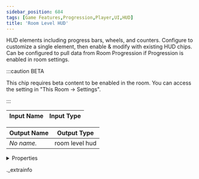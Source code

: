 ```yaml
---
sidebar_position: 684
tags: [Game Features,Progression,Player,UI,HUD]
title: 'Room Level HUD'
---
```


HUD elements including progress bars, wheels, and counters. Configure to customize a single element, then enable & modify with existing HUD chips. Can be configured to pull data from Room Progression if Progression is enabled in room settings.

:::caution BETA

This chip requires beta content to be enabled in the room. You can access the setting in "This Room -> Settings".

:::

<IChip uuid="0681e9de-2f79-4f6a-9d8a-06140507760c" />

| Input Name | Input Type |
|-----------|-----------|

| Output Name | Output Type |
|-----------|-----------|
| *No name.* | room level hud |


<details>
  <summary>Properties</summary>
  <div>
    <div>
    <table>
      <thead>
        <tr>
          <th>Room availability:</th>
          <th>Available everywhere</th>
        </tr>
        <tr>
          <th>Is beta required?</th>
          <th>Yes</th>
        </tr>
        <tr>
          <th>Is this chip a trolling risk?</th>
          <th>No</th>
        </tr>
        <tr>
          <th>Is this chip a role assignment risk?</th>
          <th>No</th>
        </tr>
        <tr>
          <th>Chip UUID</th>
          <th>0681e9de-2f79-4f6a-9d8a-06140507760c</th>
        </tr>
      </thead>
    </table>
    </div>
  </div>
</details>

._extrainfo